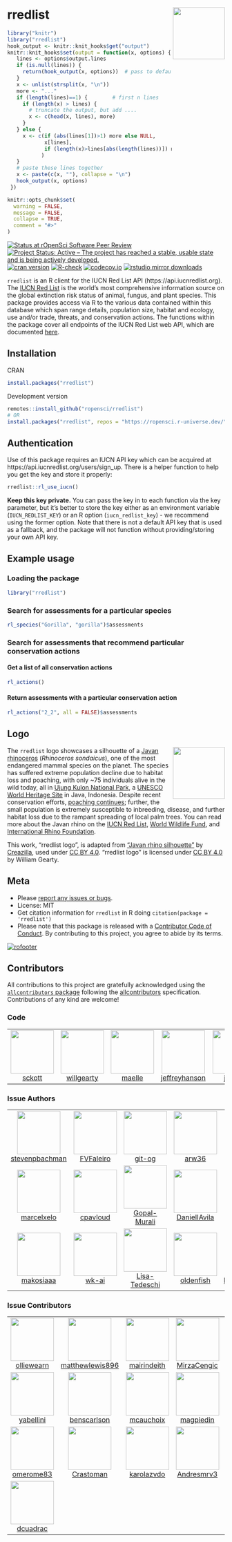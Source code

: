 # rredlist <img src="man/figures/logo.png" align="right" width="120" />

```r
library("knitr")
library("rredlist")
hook_output <- knitr::knit_hooks$get("output")
knitr::knit_hooks$set(output = function(x, options) {
   lines <- options$output.lines
   if (is.null(lines)) {
     return(hook_output(x, options))  # pass to default hook
   }
   x <- unlist(strsplit(x, "\n"))
   more <- "..."
   if (length(lines)==1) {        # first n lines
     if (length(x) > lines) {
       # truncate the output, but add ....
       x <- c(head(x, lines), more)
     }
   } else {
     x <- c(if (abs(lines[1])>1) more else NULL,
            x[lines],
            if (length(x)>lines[abs(length(lines))]) more else NULL
           )
   }
   # paste these lines together
   x <- paste(c(x, ""), collapse = "\n")
   hook_output(x, options)
 })

knitr::opts_chunk$set(
  warning = FALSE,
  message = FALSE,
  collapse = TRUE,
  comment = "#>"
)
```

[![Status at rOpenSci Software Peer Review](https://badges.ropensci.org/663_status.svg)](https://github.com/ropensci/software-review/issues/663)
[![Project Status: Active – The project has reached a stable, usable state and is being actively developed.](https://www.repostatus.org/badges/latest/active.svg)](https://www.repostatus.org/#active)
[![cran version](https://www.r-pkg.org/badges/version/rredlist)](https://cran.r-project.org/package=rredlist)
[![R-check](https://github.com/ropensci/rredlist/actions/workflows/R-check.yml/badge.svg)](https://github.com/ropensci/rredlist/actions/workflows/R-check.yml)
[![codecov.io](https://codecov.io/gh/ropensci/rredlist/coverage.svg)](https://app.codecov.io/gh/ropensci/rredlist)
[![rstudio mirror downloads](https://cranlogs.r-pkg.org/badges/rredlist)](https://github.com/r-hub/cranlogs.app)

`rredlist` is an R client for the IUCN Red List API (https://api.iucnredlist.org). The [IUCN Red List](https://www.iucnredlist.org/) is the world’s most comprehensive information source on the global extinction risk status of animal, fungus, and plant species. This package provides access via R to the various data contained within this database which span range details, population size, habitat and ecology, use and/or trade, threats, and conservation actions. The functions within the package cover all endpoints of the IUCN Red List web API, which are documented [here](https://api.iucnredlist.org/api-docs/index.html).

## Installation

CRAN

```r
install.packages("rredlist")
```

Development version

```r
remotes::install_github("ropensci/rredlist")
# OR
install.packages("rredlist", repos = "https://ropensci.r-universe.dev/")
```

## Authentication

Use of this package requires an IUCN API key which can be acquired at https://api.iucnredlist.org/users/sign_up. There is a helper function to help you get the key and store it properly:

```r
rredlist::rl_use_iucn()
```

**Keep this key private.** You can pass the key in to each function via the key parameter, but it’s better to store the key either as an environment variable (`IUCN_REDLIST_KEY`) or an R option (`iucn_redlist_key`) - we recommend using the former option. Note that there is not a default API key that is used as a fallback, and the package will not function without providing/storing your own API key.

## Example usage

### Loading the package
```r
library("rredlist")
```

### Search for assessments for a particular species
```r
rl_species("Gorilla", "gorilla")$assessments
```

### Search for assessments that recommend particular conservation actions

#### Get a list of all conservation actions
```r
rl_actions()
```

#### Return assessments with a particular conservation action
```r
rl_actions("2_2", all = FALSE)$assessments
```

## Logo

<img src="man/figures/logo.png" align="right" width="120" />

The `rredlist` logo showcases a silhouette of a [Javan rhinoceros](https://www.iucnredlist.org/species/19495/18493900) (_Rhinoceros sondaicus_), one of the most endangered mammal species on the planet. The species has suffered extreme population decline due to habitat loss and poaching, with only ~75 individuals alive in the wild today, all in [Ujung Kulon National Park](https://tnujungkulon.menlhk.go.id/), a [UNESCO World Heritage Site](https://whc.unesco.org/en/list/608) in Java, Indonesia. Despite recent conservation efforts, [poaching continues](https://www.savetherhino.org/asia/indonesia/poaching-gangs-claim-to-have-killed-one-third-of-the-remaining-javan-rhino-population/); further, the small population is extremely susceptible to inbreeding, disease, and further habitat loss due to the rampant spreading of local palm trees. You can read more about the Javan rhino on the [IUCN Red List](https://www.iucnredlist.org/species/19495/18493900), [World Wildlife Fund](https://www.worldwildlife.org/species/javan-rhino), and [International Rhino Foundation](https://rhinos.org/about-rhinos/rhino-species/javan-rhino/).

This work, "rredlist logo", is adapted from ["Javan rhino silhouette"](https://creazilla.com/media/silhouette/64313/javan-rhino) by [Creazilla](https://creazilla.com/), used under [CC BY 4.0](https://creativecommons.org/licenses/by/4.0/). "rredlist logo" is licensed under [CC BY 4.0](https://creativecommons.org/licenses/by/4.0/) by William Gearty.

## Meta

* Please [report any issues or bugs](https://github.com/ropensci/rredlist/issues).
* License: MIT
* Get citation information for `rredlist` in R doing `citation(package = 'rredlist')`
* Please note that this package is released with a [Contributor Code of Conduct](https://ropensci.org/code-of-conduct/). By contributing to this project, you agree to abide by its terms.

[![rofooter](https://ropensci.org/public_images/github_footer.png)](https://ropensci.org)

## Contributors


<!-- ALL-CONTRIBUTORS-LIST:START - Do not remove or modify this section -->
<!-- prettier-ignore-start -->
<!-- markdownlint-disable -->

All contributions to this project are gratefully acknowledged using the [`allcontributors` package](https://github.com/ropensci/allcontributors) following the [allcontributors](https://allcontributors.org) specification. Contributions of any kind are welcome!

### Code

<table>

<tr>
<td align="center">
<a href="https://github.com/sckott">
<img src="https://avatars.githubusercontent.com/u/577668?v=4" width="100px;" alt=""/>
</a><br>
<a href="https://github.com/ropensci/rredlist/commits?author=sckott">sckott</a>
</td>
<td align="center">
<a href="https://github.com/willgearty">
<img src="https://avatars.githubusercontent.com/u/7232514?v=4" width="100px;" alt=""/>
</a><br>
<a href="https://github.com/ropensci/rredlist/commits?author=willgearty">willgearty</a>
</td>
<td align="center">
<a href="https://github.com/maelle">
<img src="https://avatars.githubusercontent.com/u/8360597?v=4" width="100px;" alt=""/>
</a><br>
<a href="https://github.com/ropensci/rredlist/commits?author=maelle">maelle</a>
</td>
<td align="center">
<a href="https://github.com/jeffreyhanson">
<img src="https://avatars.githubusercontent.com/u/3610005?v=4" width="100px;" alt=""/>
</a><br>
<a href="https://github.com/ropensci/rredlist/commits?author=jeffreyhanson">jeffreyhanson</a>
</td>
<td align="center">
<a href="https://github.com/jeroen">
<img src="https://avatars.githubusercontent.com/u/216319?v=4" width="100px;" alt=""/>
</a><br>
<a href="https://github.com/ropensci/rredlist/commits?author=jeroen">jeroen</a>
</td>
<td align="center">
<a href="https://github.com/KevCaz">
<img src="https://avatars.githubusercontent.com/u/1583534?v=4" width="100px;" alt=""/>
</a><br>
<a href="https://github.com/ropensci/rredlist/commits?author=KevCaz">KevCaz</a>
</td>
</tr>

</table>


### Issue Authors

<table>

<tr>
<td align="center">
<a href="https://github.com/stevenpbachman">
<img src="https://avatars.githubusercontent.com/u/8523782?u=b2901ffea809dea3ea9abb6d5456c13a1ebeed0b&v=4" width="100px;" alt=""/>
</a><br>
<a href="https://github.com/ropensci/rredlist/issues?q=is%3Aissue+author%3Astevenpbachman">stevenpbachman</a>
</td>
<td align="center">
<a href="https://github.com/FVFaleiro">
<img src="https://avatars.githubusercontent.com/u/5278091?v=4" width="100px;" alt=""/>
</a><br>
<a href="https://github.com/ropensci/rredlist/issues?q=is%3Aissue+author%3AFVFaleiro">FVFaleiro</a>
</td>
<td align="center">
<a href="https://github.com/git-og">
<img src="https://avatars.githubusercontent.com/u/37261897?u=1cdc45771453cd662653c0d5fd55731c9416b51d&v=4" width="100px;" alt=""/>
</a><br>
<a href="https://github.com/ropensci/rredlist/issues?q=is%3Aissue+author%3Agit-og">git-og</a>
</td>
<td align="center">
<a href="https://github.com/arw36">
<img src="https://avatars.githubusercontent.com/u/16709317?u=0f83d16890d2ec07ef1d9bab7f9d50d610b5de2a&v=4" width="100px;" alt=""/>
</a><br>
<a href="https://github.com/ropensci/rredlist/issues?q=is%3Aissue+author%3Aarw36">arw36</a>
</td>
<td align="center">
<a href="https://github.com/electricquad">
<img src="https://avatars.githubusercontent.com/u/47792441?v=4" width="100px;" alt=""/>
</a><br>
<a href="https://github.com/ropensci/rredlist/issues?q=is%3Aissue+author%3Aelectricquad">electricquad</a>
</td>
<td align="center">
<a href="https://github.com/bgerstner90">
<img src="https://avatars.githubusercontent.com/u/34172115?u=4f8a9fad0ab5e1104a4f6683a358cb3315ff1eeb&v=4" width="100px;" alt=""/>
</a><br>
<a href="https://github.com/ropensci/rredlist/issues?q=is%3Aissue+author%3Abgerstner90">bgerstner90</a>
</td>
<td align="center">
<a href="https://github.com/lime-n">
<img src="https://avatars.githubusercontent.com/u/68914515?v=4" width="100px;" alt=""/>
</a><br>
<a href="https://github.com/ropensci/rredlist/issues?q=is%3Aissue+author%3Alime-n">lime-n</a>
</td>
</tr>


<tr>
<td align="center">
<a href="https://github.com/marcelxelo">
<img src="https://avatars.githubusercontent.com/u/83825031?u=51ce8fb4dd74e65ebebb84e7021bf0beb1b8b66e&v=4" width="100px;" alt=""/>
</a><br>
<a href="https://github.com/ropensci/rredlist/issues?q=is%3Aissue+author%3Amarcelxelo">marcelxelo</a>
</td>
<td align="center">
<a href="https://github.com/cpavloud">
<img src="https://avatars.githubusercontent.com/u/32954293?u=c4b1ed82c4cec63ffcc448a9691991723010d8ef&v=4" width="100px;" alt=""/>
</a><br>
<a href="https://github.com/ropensci/rredlist/issues?q=is%3Aissue+author%3Acpavloud">cpavloud</a>
</td>
<td align="center">
<a href="https://github.com/Gopal-Murali">
<img src="https://avatars.githubusercontent.com/u/16218632?v=4" width="100px;" alt=""/>
</a><br>
<a href="https://github.com/ropensci/rredlist/issues?q=is%3Aissue+author%3AGopal-Murali">Gopal-Murali</a>
</td>
<td align="center">
<a href="https://github.com/DanielIAvila">
<img src="https://avatars.githubusercontent.com/u/26021913?u=537bdb63e3f728e112bb3e5ce4fb5c45e8518eea&v=4" width="100px;" alt=""/>
</a><br>
<a href="https://github.com/ropensci/rredlist/issues?q=is%3Aissue+author%3ADanielIAvila">DanielIAvila</a>
</td>
<td align="center">
<a href="https://github.com/michitobler">
<img src="https://avatars.githubusercontent.com/u/28713008?u=50786272806f2a4a98576401a00d346d17e12e4f&v=4" width="100px;" alt=""/>
</a><br>
<a href="https://github.com/ropensci/rredlist/issues?q=is%3Aissue+author%3Amichitobler">michitobler</a>
</td>
<td align="center">
<a href="https://github.com/martijnvandepol">
<img src="https://avatars.githubusercontent.com/u/108213692?v=4" width="100px;" alt=""/>
</a><br>
<a href="https://github.com/ropensci/rredlist/issues?q=is%3Aissue+author%3Amartijnvandepol">martijnvandepol</a>
</td>
<td align="center">
<a href="https://github.com/XuWeiEvo">
<img src="https://avatars.githubusercontent.com/u/126555867?u=a920a4434b0ffd89f4a7049615cc0bb98aa830d7&v=4" width="100px;" alt=""/>
</a><br>
<a href="https://github.com/ropensci/rredlist/issues?q=is%3Aissue+author%3AXuWeiEvo">XuWeiEvo</a>
</td>
</tr>


<tr>
<td align="center">
<a href="https://github.com/makosiaaa">
<img src="https://avatars.githubusercontent.com/u/168120118?u=6d6c33c848362a33ec9539450068746c0587a9b3&v=4" width="100px;" alt=""/>
</a><br>
<a href="https://github.com/ropensci/rredlist/issues?q=is%3Aissue+author%3Amakosiaaa">makosiaaa</a>
</td>
<td align="center">
<a href="https://github.com/wk-ai">
<img src="https://avatars.githubusercontent.com/u/72534080?v=4" width="100px;" alt=""/>
</a><br>
<a href="https://github.com/ropensci/rredlist/issues?q=is%3Aissue+author%3Awk-ai">wk-ai</a>
</td>
<td align="center">
<a href="https://github.com/Lisa-Tedeschi">
<img src="https://avatars.githubusercontent.com/u/126464153?u=e305afad7c7938801d78a8e8da08633cbf171100&v=4" width="100px;" alt=""/>
</a><br>
<a href="https://github.com/ropensci/rredlist/issues?q=is%3Aissue+author%3ALisa-Tedeschi">Lisa-Tedeschi</a>
</td>
<td align="center">
<a href="https://github.com/oldenfish">
<img src="https://avatars.githubusercontent.com/u/46573596?u=00ec35751b436213ad7a0bd51fc0d7c343443b3a&v=4" width="100px;" alt=""/>
</a><br>
<a href="https://github.com/ropensci/rredlist/issues?q=is%3Aissue+author%3Aoldenfish">oldenfish</a>
</td>
<td align="center">
<a href="https://github.com/laetitiatremblay">
<img src="https://avatars.githubusercontent.com/u/195579379?u=6d995e1d76cb44425ede7fd60973fb81c12c8e7f&v=4" width="100px;" alt=""/>
</a><br>
<a href="https://github.com/ropensci/rredlist/issues?q=is%3Aissue+author%3Alaetitiatremblay">laetitiatremblay</a>
</td>
</tr>

</table>


### Issue Contributors

<table>

<tr>
<td align="center">
<a href="https://github.com/olliewearn">
<img src="https://avatars.githubusercontent.com/u/22527233?u=1693575e4d6eccb775e4aca208983bdbc254abf5&v=4" width="100px;" alt=""/>
</a><br>
<a href="https://github.com/ropensci/rredlist/issues?q=is%3Aissue+commenter%3Aolliewearn">olliewearn</a>
</td>
<td align="center">
<a href="https://github.com/matthewlewis896">
<img src="https://avatars.githubusercontent.com/u/54063056?v=4" width="100px;" alt=""/>
</a><br>
<a href="https://github.com/ropensci/rredlist/issues?q=is%3Aissue+commenter%3Amatthewlewis896">matthewlewis896</a>
</td>
<td align="center">
<a href="https://github.com/mairindeith">
<img src="https://avatars.githubusercontent.com/u/7770415?u=a3d879dfc6ac65913dab219b05ea68ae69e9b176&v=4" width="100px;" alt=""/>
</a><br>
<a href="https://github.com/ropensci/rredlist/issues?q=is%3Aissue+commenter%3Amairindeith">mairindeith</a>
</td>
<td align="center">
<a href="https://github.com/MirzaCengic">
<img src="https://avatars.githubusercontent.com/u/19353225?u=9f14ce041845ab3395bbc80f51876f06ba375e71&v=4" width="100px;" alt=""/>
</a><br>
<a href="https://github.com/ropensci/rredlist/issues?q=is%3Aissue+commenter%3AMirzaCengic">MirzaCengic</a>
</td>
<td align="center">
<a href="https://github.com/rdornas">
<img src="https://avatars.githubusercontent.com/u/25906665?u=092efd13ddf08cef90abfe29ea0293cf24a82fde&v=4" width="100px;" alt=""/>
</a><br>
<a href="https://github.com/ropensci/rredlist/issues?q=is%3Aissue+commenter%3Ardornas">rdornas</a>
</td>
<td align="center">
<a href="https://github.com/awpark">
<img src="https://avatars.githubusercontent.com/u/6181375?u=9839305f921edd2dd99e97a2d9ffbf5d107b4936&v=4" width="100px;" alt=""/>
</a><br>
<a href="https://github.com/ropensci/rredlist/issues?q=is%3Aissue+commenter%3Aawpark">awpark</a>
</td>
<td align="center">
<a href="https://github.com/ingomiller">
<img src="https://avatars.githubusercontent.com/u/74630511?u=41ed92c36c79dab4a3a77aaca555b66c733eb893&v=4" width="100px;" alt=""/>
</a><br>
<a href="https://github.com/ropensci/rredlist/issues?q=is%3Aissue+commenter%3Aingomiller">ingomiller</a>
</td>
</tr>


<tr>
<td align="center">
<a href="https://github.com/yabellini">
<img src="https://avatars.githubusercontent.com/u/2473676?u=2ada2d3ef6403fabc25fa323110791a20031ab85&v=4" width="100px;" alt=""/>
</a><br>
<a href="https://github.com/ropensci/rredlist/issues?q=is%3Aissue+commenter%3Ayabellini">yabellini</a>
</td>
<td align="center">
<a href="https://github.com/benscarlson">
<img src="https://avatars.githubusercontent.com/u/566703?v=4" width="100px;" alt=""/>
</a><br>
<a href="https://github.com/ropensci/rredlist/issues?q=is%3Aissue+commenter%3Abenscarlson">benscarlson</a>
</td>
<td align="center">
<a href="https://github.com/mcauchoix">
<img src="https://avatars.githubusercontent.com/u/727164?v=4" width="100px;" alt=""/>
</a><br>
<a href="https://github.com/ropensci/rredlist/issues?q=is%3Aissue+commenter%3Amcauchoix">mcauchoix</a>
</td>
<td align="center">
<a href="https://github.com/magpiedin">
<img src="https://avatars.githubusercontent.com/u/8563362?u=b72e5ec9689d498dd282717ce70c8b0dd22f5ee8&v=4" width="100px;" alt=""/>
</a><br>
<a href="https://github.com/ropensci/rredlist/issues?q=is%3Aissue+commenter%3Amagpiedin">magpiedin</a>
</td>
<td align="center">
<a href="https://github.com/klausriede">
<img src="https://avatars.githubusercontent.com/u/12816652?u=d3458cfa913d3c322cddcdcf3f9d5d8b61349d7c&v=4" width="100px;" alt=""/>
</a><br>
<a href="https://github.com/ropensci/rredlist/issues?q=is%3Aissue+commenter%3Aklausriede">klausriede</a>
</td>
<td align="center">
<a href="https://github.com/simon-tarr">
<img src="https://avatars.githubusercontent.com/u/27423094?u=a720ad78ed9b2b721cf7c2ee7726b41465bf3c3d&v=4" width="100px;" alt=""/>
</a><br>
<a href="https://github.com/ropensci/rredlist/issues?q=is%3Aissue+commenter%3Asimon-tarr">simon-tarr</a>
</td>
<td align="center">
<a href="https://github.com/ToleranceTrading">
<img src="https://avatars.githubusercontent.com/u/45725570?v=4" width="100px;" alt=""/>
</a><br>
<a href="https://github.com/ropensci/rredlist/issues?q=is%3Aissue+commenter%3AToleranceTrading">ToleranceTrading</a>
</td>
</tr>


<tr>
<td align="center">
<a href="https://github.com/omerome83">
<img src="https://avatars.githubusercontent.com/u/46061735?u=8662a93b7adba45420a2b44ff206f55b2e9a2b93&v=4" width="100px;" alt=""/>
</a><br>
<a href="https://github.com/ropensci/rredlist/issues?q=is%3Aissue+commenter%3Aomerome83">omerome83</a>
</td>
<td align="center">
<a href="https://github.com/Crastoman">
<img src="https://avatars.githubusercontent.com/u/92993185?v=4" width="100px;" alt=""/>
</a><br>
<a href="https://github.com/ropensci/rredlist/issues?q=is%3Aissue+commenter%3ACrastoman">Crastoman</a>
</td>
<td align="center">
<a href="https://github.com/karolazvdo">
<img src="https://avatars.githubusercontent.com/u/101413438?u=66e4beb0a88c6c3aef073da3c59995311447453d&v=4" width="100px;" alt=""/>
</a><br>
<a href="https://github.com/ropensci/rredlist/issues?q=is%3Aissue+commenter%3Akarolazvdo">karolazvdo</a>
</td>
<td align="center">
<a href="https://github.com/Andresmrv3">
<img src="https://avatars.githubusercontent.com/u/136818946?v=4" width="100px;" alt=""/>
</a><br>
<a href="https://github.com/ropensci/rredlist/issues?q=is%3Aissue+commenter%3AAndresmrv3">Andresmrv3</a>
</td>
<td align="center">
<a href="https://github.com/jzhongwen">
<img src="https://avatars.githubusercontent.com/u/143148014?u=8329a4bad9b98ad78624a877493c286684148c11&v=4" width="100px;" alt=""/>
</a><br>
<a href="https://github.com/ropensci/rredlist/issues?q=is%3Aissue+commenter%3Ajzhongwen">jzhongwen</a>
</td>
<td align="center">
<a href="https://github.com/malmagrok">
<img src="https://avatars.githubusercontent.com/u/153113378?u=f02bc2b5dff277aae35bf8f7d39c3dd813c46c84&v=4" width="100px;" alt=""/>
</a><br>
<a href="https://github.com/ropensci/rredlist/issues?q=is%3Aissue+commenter%3Amalmagrok">malmagrok</a>
</td>
<td align="center">
<a href="https://github.com/nicholasZ16">
<img src="https://avatars.githubusercontent.com/u/180613393?v=4" width="100px;" alt=""/>
</a><br>
<a href="https://github.com/ropensci/rredlist/issues?q=is%3Aissue+commenter%3AnicholasZ16">nicholasZ16</a>
</td>
</tr>


<tr>
<td align="center">
<a href="https://github.com/dcuadrac">
<img src="https://avatars.githubusercontent.com/u/182159965?v=4" width="100px;" alt=""/>
</a><br>
<a href="https://github.com/ropensci/rredlist/issues?q=is%3Aissue+commenter%3Adcuadrac">dcuadrac</a>
</td>
</tr>

</table>

<!-- markdownlint-enable -->
<!-- prettier-ignore-end -->
<!-- ALL-CONTRIBUTORS-LIST:END -->

